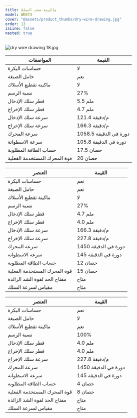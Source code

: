 ```yaml
---
title: ماكينة سحب السلك
model: WD073
cover: "@assets/product_thumbs/dry-wire-drawing.jpg"
order: 13
isLine: false
nested: true
---
```



<ProductTabs />

![dry wire drawing 18.jpg](@assets/article_images/dry-wire-drawing/dry-wire-drawing-18.jpg)

<a href="/ar/products/ar/wire-drawing-machine">
	<ProductHead title="ماكينة سحب الأسلاك" model="WD073" />
</a>

| المواصفات                    | القيمة                 |
| ---------------------------- | ---------------------- |
| حساسات البكرة                | لا                     |
| حامل الصبغة                  | نعم                    |
| ماكينة تقطيع الأسلاك         | لا                     |
| نسبة الرسم                   | 27%                    |
| قطر سلك الإدخال              | 5.5 ملم                |
| قطر سلك الإخراج              | 4.7 ملم                |
| سرعة سلك الإدخال             | 121.4 م/دقيقة          |
| سرعة سلك الإخراج             | 166.3 م/دقيقة          |
| سرعة المحرك                  | 1058.5 دورة في الدقيقة |
| سرعة الاسطوانة               | 105.8 دورة في الدقيقة  |
| حساب الطاقة المطلوبة         | 17.5 حصان              |
| قوة المحرك المستخدمة الفعلية | 20 حصان                |

<a href="/ar/products/ar/wire-drawing-machine">
	<ProductHead title="ماكينة سحب الأسلاك" model="WD073" />
</a>

| العنصر                       | القيمة               |
| ---------------------------- | -------------------- |
| حساسات البكرة                | نعم                  |
| حامل الصبغة                  | نعم                  |
| ماكينة تقطيع الأسلاك         | لا                   |
| نسبة الرسم                   | 27%                  |
| قطر سلك الإدخال              | 4.7 ملم              |
| قطر سلك الإخراج              | 4.0 ملم              |
| سرعة سلك الإدخال             | 166.3 م/دقيقة        |
| سرعة سلك الإخراج             | 227.8 م/دقيقة        |
| سرعة المحرك                  | 1450 دورة في الدقيقة |
| سرعة الاسطوانة               | 145 دورة في الدقيقة  |
| حساب الطاقة المطلوبة         | 12 حصان              |
| قوة المحرك المستخدمة الفعلية | 15 حصان              |
| مفتاح الحد لقوة الشد الزائدة | متاح                 |
| مقياس لسرعة السلك            | متاح                 |

<a href="/ar/products/ar/wire-drawing-machine">
	<ProductHead title="ماكينة سحب الأسلاك" model="WD073" />
</a>

| العنصر                       | القيمة               |
| ---------------------------- | -------------------- |
| حساسات البكرة                | نعم                  |
| حامل الصبغة                  | لا                   |
| ماكينة تقطيع الأسلاك         | نعم                  |
| نسبة الرسم                   | 100%                 |
| قطر سلك الإدخال              | 4.0 ملم              |
| قطر سلك الإخراج              | 4.0 ملم              |
| سرعة سلك الإخراج             | 227.8 م/دقيقة        |
| سرعة المحرك                  | 1450 دورة في الدقيقة |
| سرعة الاسطوانة               | 145 دورة في الدقيقة  |
| حساب الطاقة المطلوبة         | 4 حصان               |
| قوة المحرك المستخدمة الفعلية | 8 حصان               |
| مفتاح الحد لقوة الشد الزائدة | متاح                 |
| مقياس لسرعة السلك            | متاح                 |
